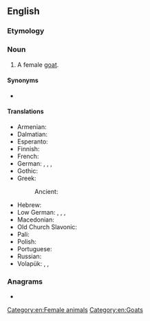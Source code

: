 ==English==

===Etymology===
{{af|en|she-|goat}}

===Noun===
{{en-noun}}

# A female [[goat]].

====Synonyms====
* {{sense|female goat}} {{l|en|nanny goat}}

====Translations====
{{trans-top|female goat}}
* Armenian: {{t+|hy|այծ}}
* Dalmatian: {{t|dlm|capraina|f}}
* Esperanto: {{t|eo|kaprino}}
* Finnish: {{t+|fi|kuttu}}
* French: {{t+|fr|chèvre|f}}
* German: {{t+|de|Ziege|f}}, {{t+|de|Geiß|f}}, {{t+|de|Zicke|f}}, {{t|de|Zibbe|f}}
* Gothic: {{t|got|𐌲𐌰𐌹𐍄𐍃|f|tr=gaíts}}
* Greek: {{t+|el|αίγα|f}}
*: Ancient: {{t|grc|αἴξ|f}}
{{trans-mid}}
* Hebrew: {{t+|he|עז|tr=éz|f}}
* Low German: {{t|nds|Zeeg|f}}, {{t|nds|Zääg|f}}, {{t|nds|Seeg|f}}, {{t|nds|Sääg|f}}
* Macedonian: {{t|mk|коза|f|tr=koza}}
* Old Church Slavonic: {{t|cu|коза|f}}
* Pali: {{t|pi|ajā|f}}
* Polish: {{t+|pl|koza|f}}
* Portuguese: {{t+|pt|cabra|f}}
* Russian: {{t+|ru|коза́|f}}
* Volapük: {{qualifier|♂♀}} {{t+|vo|kapar}}, {{qualifier|♂}} {{t+|vo|hikapar}}, {{qualifier|♀}} {{t+|vo|jikapar}}
{{trans-bottom}}

===Anagrams===
* {{anagrams|en|he-goats|hostage}}

[[Category:en:Female animals]]
[[Category:en:Goats]]